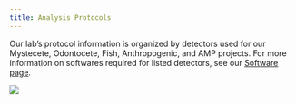 ```yaml
---
title: Analysis Protocols
---
```


Our lab's protocol information is organized by detectors used for our Mystecete, Odontocete, Fish, Anthropogenic, and AMP projects. For more information on softwares required for listed detectors, see our [Software page](/content/Software/Software/qmd). \

![](/figs/infographics/Sperm-Whale-directional.png)